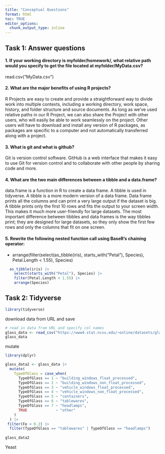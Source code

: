 ```yaml
---
title: "Conceptual Questions"
format: html
toc: TRUE
editor_options: 
  chunk_output_type: inline
---
```


## Task 1: Answer questions

#### 1. If your working directory is myfolder/homework/, what relative path would you specify to get the file located at myfolder/MyData.csv?

read.csv("MyData.csv")

#### 2. What are the major benefits of using R projects?

R Projects are easy to create and provide a straightforward way to divide work into multiple contexts, including a working directory, work space, history, and folder structure and source documents. As long as we've used relative paths in our R Project, we can also share the Project with other users, who will easily be able to work seamlessly on the project. Other users will have to download and install any version of R packages, as packages are specific to a computer and not automatically transferred along with a project.

#### 3. What is git and what is github?

Git is version control software. GitHub is a web interface that makes it easy to use Git for version control and to collaborate with other people by sharing code and more.

#### 4. What are the two main differences between a tibble and a data.frame?

data.frame is a function in R to create a data frame. A tibble is used in tidyverse. A tibble is a more modern version of a data frame. Data frame prints all the columns and can print a very large output if the dataset is big. A tibble prints only the first 10 rows and fits the output to your screen width. This makes it much more user-friendly for large datasets. The most important difference between tibbles and data frames is the way tibbles print; they are designed for large datasets, so they only show the first few rows and only the columns that fit on one screen.

#### 5. Rewrite the following nested function call using BaseR’s chaining operator:

-   arrange(filter(select(as_tibble(iris), starts_with("Petal"), Species), Petal.Length \< 1.55), Species)

```r
  as_tibble(iris) |>
    select(starts_with("Petal"), Species) |>
    filter(Petal.Length < 1.55) |>
    arrange(Species)

```

## Task 2: Tidyverse

```r

library(tidyverse)
```

download data from URL and save

```r
# read in data from URL and specify col names
glass_data <- read_csv("https://www4.stat.ncsu.edu/~online/datasets/glass.data", col_names = c("ID","RI","Na","Mg","Al","Si","K","Ca","Ba","Fe","TypeOfGlass"))
glass_data


```

mutate

```r

library(dplyr)

glass_data2 <- glass_data |>
  mutate(
    TypeOfGlass = case_when(
      TypeOfGlass == 1 ~ "building_windows_float_processed",
      TypeOfGlass == 2 ~ "building_windows_non_float_processed",
      TypeOfGlass == 3 ~ "vehicle_windows_float_processed",
      TypeOfGlass == 4 ~ "vehicle_windows_non_float_processed",
      TypeOfGlass == 5 ~ "containers",
      TypeOfGlass == 6 ~ "tablewares",
      TypeOfGlass == 7 ~ "headlamps",
      TRUE             ~ "other"
    )
  ) |>
 filter(Fe < 0.2) |>
  filter(TypeOfGlass == "tablewares" | TypeOfGlass == "headlamps")
   
glass_data2
```

Yeast

